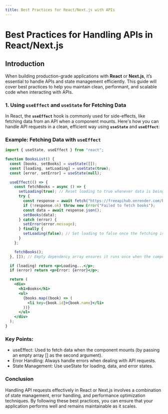 ```yaml
---
title: Best Practices for React/Next.js with APIs
---
```


# Best Practices for Handling APIs in React/Next.js

## Introduction

When building production-grade applications with **React** or **Next.js**, it’s essential to handle APIs and state management efficiently. This guide will cover best practices to help you maintain clean, performant, and scalable code when interacting with APIs.

### 1. Using `useEffect` and `useState` for Fetching Data

In React, the **`useEffect`** hook is commonly used for side-effects, like fetching data from an API when a component mounts. Here's how you can handle API requests in a clean, efficient way using **`useState`** and **`useEffect`**:

### Example: Fetching Data with `useEffect`

```jsx
import { useState, useEffect } from "react";

function BooksList() {
  const [books, setBooks] = useState([]);
  const [loading, setLoading] = useState(true);
  const [error, setError] = useState(null);

  useEffect(() => {
    const fetchBooks = async () => {
      setLoading(true); // Reset loading to true whenever data is being fetched
      try {
        const response = await fetch("https://freeapihub.onrender.com/books");
        if (!response.ok) throw new Error("Failed to fetch books");
        const data = await response.json();
        setBooks(data);
      } catch (error) {
        setError(error.message);
      } finally {
        setLoading(false); // Set loading to false once the fetching is done
      }
    };

    fetchBooks();
  }, []); // Empty dependency array ensures it runs once when the component mounts

  if (loading) return <p>Loading...</p>;
  if (error) return <p>Error: {error}</p>;

  return (
    <div>
      <h1>Books</h1>
      <ul>
        {books.map((book) => (
          <li key={book.id}>{book.name}</li>
        ))}
      </ul>
    </div>
  );
}
```

### Key Points:

- useEffect: Used to fetch data when the component mounts (by passing an empty array [] as the second argument).
- Error Handling: Always handle errors when dealing with API requests.
- State Management: Use useState for loading, data, and error states.

### Conclusion

Handling API requests effectively in React or Next.js involves a combination of state management, error handling, and performance optimization techniques. By following these best practices, you can ensure that your application performs well and remains maintainable as it scales.
